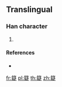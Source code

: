 {{character info/new}}
==Translingual==

===Han character===
{{Han char|rn=118|rad=竹|as=14|sn=20|four=|canj=HPKO}}

# {{defn|Han|sort=竹14}}

====References====
* {{Han ref|kx=0903.191|hdz=53026.021|uh=7C4E|ud=31822}}

[[fr:籎]]
[[pl:籎]]
[[th:籎]]
[[zh:籎]]
